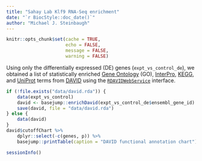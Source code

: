 ```yaml
---
title: "Sahay Lab Klf9 RNA-Seq enrichment"
date: "`r BiocStyle::doc_date()`"
author: "Michael J. Steinbaugh"
---
```


```r
knitr::opts_chunk$set(cache = TRUE,
                      echo = FALSE,
                      message = FALSE,
                      warning = FALSE)
```

[DAVID]: https://david.ncifcrf.gov
[Gene Ontology]: http://www.geneontology.org
[InterPro]: https://www.ebi.ac.uk/interpro
[KEGG]: http://www.genome.jp/kegg/pathway.html
[UniProt]: http://www.uniprot.org

[`RDAVIDWebService`]: https://bioconductor.org/packages/release/bioc/html/RDAVIDWebService.html

Using only the differentially expressed (DE) genes (`expt_vs_control_de`), we obtained a list of statistically enriched [Gene Ontology][] (GO), [InterPro][], [KEGG][], and [UniProt][] terms from [DAVID][] using the [`RDAVIDWebService`][] interface.

```r
if (!file.exists("data/david.rda")) {
    data(expt_vs_control)
    david <- basejump::enrichDavid(expt_vs_control_de$ensembl_gene_id)
    save(david, file = "data/david.rda")
} else {
    data(david)
}
david$cutoffChart %>%
    dplyr::select(-c(genes, p)) %>%
    basejump::printTable(caption = "DAVID functional annotation chart")
```

```r
sessionInfo()
```
